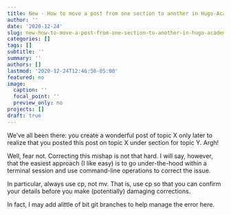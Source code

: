 ```yaml
---
title: New - How to move a post from one section to another in Hugo-Academic
author: ''
date: '2020-12-24'
slug: new-how-to-move-a-post-from-one-section-to-another-in-hugo-academic
categories: []
tags: []
subtitle: ''
summary: ''
authors: []
lastmod: '2020-12-24T12:46:56-05:00'
featured: no
image:
  caption: ''
  focal_point: ''
  preview_only: no
projects: []
draft: true
---
```


We've all been there: you create a wonderful post of topic X only later to 
realize that you posted this post on topic X under section for topic Y. Argh!

Well, fear not. Correcting this mishap is not that hard. I will say, however,
that the easiest approach (I like easy) is to go under-the-hood within a
terminal session and use command-line operations to correct the issue.

In particular, always use cp, not mv. That is, use cp so that you can confirm
your details before you make (potentially) damaging corrections.

In fact, I may add alittle of bit git branches to help manage the error here.

